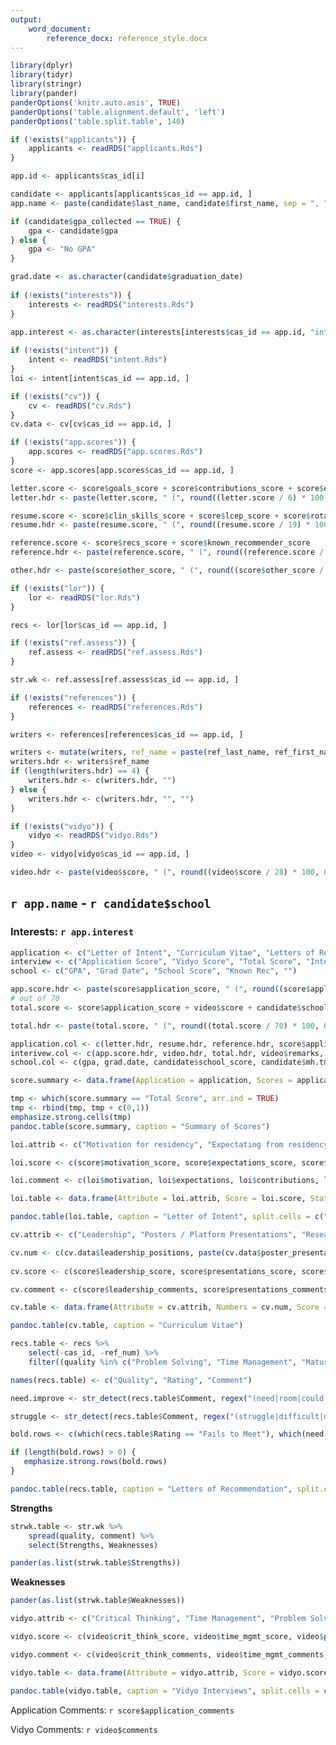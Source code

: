 ```yaml
---
output: 
    word_document:
        reference_docx: reference_style.docx
---
```


```r
library(dplyr)
library(tidyr)
library(stringr)
library(pander)
panderOptions('knitr.auto.asis', TRUE)
panderOptions('table.alignment.default', 'left')
panderOptions('table.split.table', 140)
```

```r
if (!exists("applicants")) {
    applicants <- readRDS("applicants.Rds")
}

app.id <- applicants$cas_id[i]

candidate <- applicants[applicants$cas_id == app.id, ]
app.name <- paste(candidate$last_name, candidate$first_name, sep = ", ")

if (candidate$gpa_collected == TRUE) {
    gpa <- candidate$gpa
} else {
    gpa <- "No GPA"
}

grad.date <- as.character(candidate$graduation_date)
    
if (!exists("interests")) {
    interests <- readRDS("interests.Rds")
}

app.interest <- as.character(interests[interests$cas_id == app.id, "interest"])
    
if (!exists("intent")) {
    intent <- readRDS("intent.Rds")
}
loi <- intent[intent$cas_id == app.id, ]

if (!exists("cv")) {
    cv <- readRDS("cv.Rds")
}
cv.data <- cv[cv$cas_id == app.id, ]

if (!exists("app.scores")) {
    app.scores <- readRDS("app.scores.Rds")
}
score <- app.scores[app.scores$cas_id == app.id, ]

letter.score <- score$goals_score + score$contributions_score + score$expectations_score + score$motivation_score
letter.hdr <- paste(letter.score, " (", round((letter.score / 6) * 100, 0), "%)", sep = "")

resume.score <- score$clin_skills_score + score$lcep_score + score$rotations_score + score$work_experience_score + score$publications_score + score$presentations_score + score$leadership_score
resume.hdr <- paste(resume.score, " (", round((resume.score / 19) * 100, 0), "%)", sep = "")

reference.score <- score$recs_score + score$known_recommender_score
reference.hdr <- paste(reference.score, " (", round((reference.score / 11) * 100, 0), "%)", sep = "")

other.hdr <- paste(score$other_score, " (", round((score$other_score / 6) * 100, 0), "%)", sep = "")

if (!exists("lor")) {
    lor <- readRDS("lor.Rds")
}

recs <- lor[lor$cas_id == app.id, ]

if (!exists("ref.assess")) {
    ref.assess <- readRDS("ref.assess.Rds")
}

str.wk <- ref.assess[ref.assess$cas_id == app.id, ]

if (!exists("references")) {
    references <- readRDS("references.Rds")
}

writers <- references[references$cas_id == app.id, ]

writers <- mutate(writers, ref_name = paste(ref_last_name, ref_first_name, sep = ", "))
writers.hdr <- writers$ref_name
if (length(writers.hdr) == 4) {
    writers.hdr <- c(writers.hdr, "")
} else {
    writers.hdr <- c(writers.hdr, "", "")
}

if (!exists("vidyo")) {
    vidyo <- readRDS("vidyo.Rds")
}
video <- vidyo[vidyo$cas_id == app.id, ]

video.hdr <- paste(video$score, " (", round((video$score / 28) * 100, 0), "%)", sep = "")
```

## `r app.name` - `r candidate$school` 
### Interests: `r app.interest`

```r
application <- c("Letter of Intent", "Curriculum Vitae", "Letters of Reference", "Reviewer Fit", "Reviewer")
interview <- c("Application Score", "Vidyo Score", "Total Score", "Interviewer Fit", "Interviewer")
school <- c("GPA", "Grad Date", "School Score", "Known Rec", "")

app.score.hdr <- paste(score$application_score, " (", round((score$application_score / 42) * 100, 0), "%)", sep = "")
# out of 70
total.score <- score$application_score + video$score + candidate$school_score

total.hdr <- paste(total.score, " (", round((total.score / 70) * 100, 0), "%)", sep = "")

application.col <- c(letter.hdr, resume.hdr, reference.hdr, score$application_remark, as.character(score$application_reviewer))
interivew.col <- c(app.score.hdr, video.hdr, total.hdr, video$remarks, as.character(video$interviewer))
school.col <- c(gpa, grad.date, candidate$school_score, candidate$mh.tmc_rec, "")

score.summary <- data.frame(Application = application, Scores = application.col, Interview = interview, Assessment = interivew.col, School = school, Values = school.col, References = writers.hdr) 

tmp <- which(score.summary == "Total Score", arr.ind = TRUE)
tmp <- rbind(tmp, tmp + c(0,1))
emphasize.strong.cells(tmp)
pandoc.table(score.summary, caption = "Summary of Scores")
```

```r
loi.attrib <- c("Motivation for residency", "Expectating from residency", "Contributions to hospital", "Career goals", "Other statements")

loi.score <- c(score$motivation_score, score$expectations_score, score$contributions_score, score$goals_score, NA)

loi.comment <- c(loi$motivation, loi$expectations, loi$contributions, loi$goals, loi$other_letter)

loi.table <- data.frame(Attribute = loi.attrib, Score = loi.score, Statement = loi.comment)

pandoc.table(loi.table, caption = "Letter of Intent", split.cells = c("20%", "20%", "60%"))
```

```r
cv.attrib <- c("Leadership", "Posters / Platform Presentations", "Research / Publications", "Work Experience", "Rotations / Acute Care / Academic", "Longitudinal APPE Program", "Clinical Skills Winner")

cv.num <- c(cv.data$leadership_positions, paste(cv.data$poster_presentations, cv.data$platform_presentations, sep = " / "), paste(cv.data$research_projects, cv.data$publications, sep = " / "), "", paste(cv.data$num_rotations, cv.data$acute_care_rotations, cv.data$academic_rotations, sep = " / "), "", "")
    
cv.score <- c(score$leadership_score, score$presentations_score, score$publications_score, score$work_experience_score, score$rotations_score, score$lcep_score, score$clin_skills_score)

cv.comment <- c(score$leadership_comments, score$presentations_comments, score$publications_comments, score$work_experience_comments, score$rotations_comments, score$lcep_comments, score$clin_skills_comments)

cv.table <- data.frame(Attribute = cv.attrib, Numbers = cv.num, Score = cv.score, Comments = cv.comment)

pandoc.table(cv.table, caption = "Curriculum Vitae")
```

```r
recs.table <- recs %>%
    select(-cas_id, -ref_num) %>%
    filter((quality %in% c("Problem Solving", "Time Management", "Maturity", "Independence") | rating == "Fails to Meet" | str_detect(comment, regex("(need|room|could|area)(s|ing)?( +[^ ]+){0,5} improv(e|ement|ing)?", ignore_case = TRUE)) == TRUE | str_detect(comment, regex("(struggle|difficult|deficien)", ignore_case = TRUE)) == TRUE) & comment != "")

names(recs.table) <- c("Quality", "Rating", "Comment")

need.improve <- str_detect(recs.table$Comment, regex("(need|room|could|area)(s|ing)?( +[^ ]+){0,5} improv(e|ement|ing)?", ignore_case = TRUE))

struggle <- str_detect(recs.table$Comment, regex("(struggle|difficult|deficien)", ignore_case = TRUE))

bold.rows <- c(which(recs.table$Rating == "Fails to Meet"), which(need.improve == TRUE), which(struggle == TRUE))

if (length(bold.rows) > 0) {
   emphasize.strong.rows(bold.rows)
}

pandoc.table(recs.table, caption = "Letters of Recommendation", split.cells = c("20%", "20%", "60%"))
```

__Strengths__
```r
strwk.table <- str.wk %>%
    spread(quality, comment) %>%
    select(Strengths, Weaknesses)

pander(as.list(strwk.table$Strengths))
```

__Weaknesses__
```r
pander(as.list(strwk.table$Weaknesses))
```


```r
vidyo.attrib <- c("Critical Thinking", "Time Management", "Problem Solving", "Integrity")

vidyo.score <- c(video$crit_think_score, video$time_mgmt_score, video$prob_solve_score, video$integrity_score)

vidyo.comment <- c(video$crit_think_comments, video$time_mgmt_comments, video$prob_solve_comments, video$integrity_comments)

vidyo.table <- data.frame(Attribute = vidyo.attrib, Score = vidyo.score, Comment = vidyo.comment)

pandoc.table(vidyo.table, caption = "Vidyo Interviews", split.cells = c("20%", "20%", "60%"))
```

Application Comments: `r score$application_comments`

Vidyo Comments: `r video$comments`
